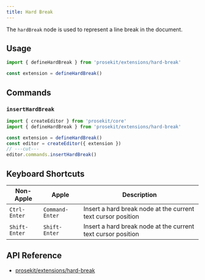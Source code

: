 ```yaml
---
title: Hard Break
---
```



The `hardBreak` node is used to represent a line break in the document.

<Demo story="hard-break" />

## Usage

```ts twoslash
import { defineHardBreak } from 'prosekit/extensions/hard-break'

const extension = defineHardBreak()
```

## Commands

### `insertHardBreak`

```ts twoslash
import { createEditor } from 'prosekit/core'
import { defineHardBreak } from 'prosekit/extensions/hard-break'

const extension = defineHardBreak()
const editor = createEditor({ extension })
// ---cut---
editor.commands.insertHardBreak()
```

## Keyboard Shortcuts

| Non-Apple     | Apple           | Description                                                  |
| ------------- | --------------- | ------------------------------------------------------------ |
| `Ctrl-Enter`  | `Command-Enter` | Insert a hard break node at the current text cursor position |
| `Shift-Enter` | `Shift-Enter`   | Insert a hard break node at the current text cursor position |

## API Reference

- [prosekit/extensions/hard-break](/references/extensions/hard-break)

